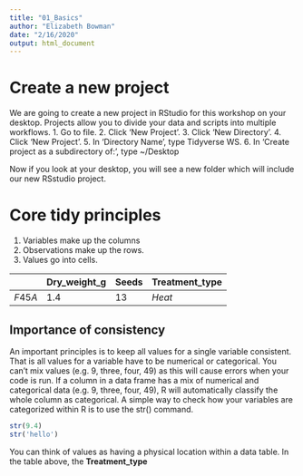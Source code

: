 ```yaml
---
title: "01_Basics"
author: "Elizabeth Bowman"
date: "2/16/2020"
output: html_document
---
```


# Create a new project

We are going to create a new project in RStudio for this workshop on your desktop. Projects allow you to divide your data and scripts into multiple workflows.
1. Go to file.
2. Click 'New Project'.
3. Click 'New Directory'.
4. Click 'New Project'.
5. In 'Directory Name', type Tidyverse WS.
6. In 'Create project as a subdirectory of:', type ~/Desktop

Now if you look at your desktop, you will see a new folder which will include our new RSstudio project. 

# Core tidy principles
1. Variables make up the columns
2. Observations make up the rows.
3. Values go into cells. 

|        | Dry_weight_g | Seeds | Treatment_type |
---------|--------------|-------|----------------|
| $F45A$ |   $1.4$      |  $13$ |     $Heat$     |

## Importance of consistency
An important principles is to keep all values for a single variable consistent. That is all values for a variable have to be numerical or categorical. You can't mix values (e.g. 9, three, four, 49) as this will cause errors when your code is run. If a column in a data frame has a mix of numerical and categorical data (e.g.  9, three, four, 49), R will automatically classify the whole column as categorical. A simple way to check how your variables are categorized within R is to use the str() command.

```r
str(9.4)
str('hello')
```

You can think of values as having a physical location within a data table. In the table above, the **Treatment_type** 
